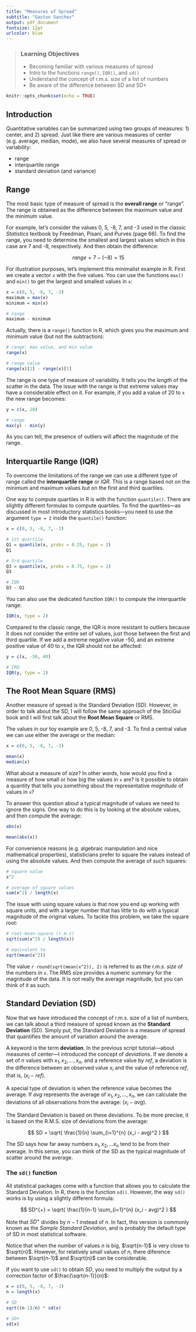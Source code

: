 ```yaml
---
title: "Measures of Spread"
subtitle: "Gaston Sanchez"
output: pdf_document
fontsize: 12pt
urlcolor: blue
---
```


> ### Learning Objectives
>
> - Becoming familiar with various measures of spread
> - Intro to the functions `range()`, `IQR()`, and `sd()`
> - Understand the concept of r.m.s. size of a list of numbers
> - Be aware of the difference between SD and SD+


```r
knitr::opts_chunk$set(echo = TRUE)
```

## Introduction

Quantitative variables can be summarized using two groups of measures:
1) center, and 2) spread. Just like there are various measures of center 
(e.g. average, median, mode), we also have several measures of spread or 
variability:

- range
- interquartile range
- standard deviation (and variance)


## Range

The most basic type of measure of spread is the __overall range__ or "range". The range is obtained as the difference between the maximum value and the minimum value.

For example, let's consider the values 0, 5, -8, 7, and -3 used in the classic _Statistics_ textbook by Freedman, Pisani, and Purves (page 66). To find the range, you need to determine the smallest and largest values which in this case are 7 and -8, respectively. And then obtain the difference: 

$$
range = 7 - (-8) = 15
$$

For illustration purposes, let's implement this minimalist example in R. First
we create a vector `x` with the five values. You can use the functions `max()`
and `min()` to get the largest and smallest values in `x`:

```r
x = c(0, 5, -8, 7, -3)
maximum = max(x)
minimum = min(x)

# range
maximum - minimum
```

Actually, there is a `range()` function in R, which gives you the maximum and
minimum value (but not the subtraction):

```r
# range: max value, and min value
range(x)

# range value
range(x)[2] - range(x)[1]
```

\bigskip

The range is one type of measure of variability. It tells you the _length_
of the scatter in the data. The issue with the range is that extreme values
may have a considerable effect on it. For example, if you add a value of 20 to 
`x` the new range becomes:

```r
y = c(x, 20)

# range
max(y) - min(y)
```

As you can tell, the presence of outliers will affect the magnitude of the range.


## Interquartile Range (IQR)

To overcome the limitations of the range we can use a different type of range 
called the __interquartile range__ or _IQR_. This is a range based not on the 
minimum and maximum values but on the first and third quartiles.

One way to compute quartiles in R is with the function `quantile()`. There are
slightly different formulas to compute quartiles. To find the quartiles---as 
discussed in most introductory statistics books---you need to use the argument 
`type = 2` inside the `quantile()` function:

```r
x = c(0, 5, -8, 7, -3)

# 1st quartile
Q1 = quantile(x, probs = 0.25, type = 2)
Q1

# 3rd quartile
Q3 = quantile(x, probs = 0.75, type = 2)
Q3

# IQR
Q3 - Q1
```

You can also use the dedicated function `IQR()` to compute the interquartile
range:

```r
IQR(x, type = 2)
```

Compared to the classic range, the IQR is more resistant to outliers because
it does not consider the entire set of values, just those between the first 
and third quartile. If we add a extreme negative value -50, and an extreme
positive value of 40 to `x`, the IQR should not be affected:

```r
y = c(x, -50, 40)

# IRQ
IQR(y, type = 2)
```


## The Root Mean Square (RMS)

Another measure of spread is the Standard Deviation (SD). However, in order to
talk about the SD, I will follow the same approach of the SticiGui book and I will first talk about the __Root Mean Square__ or RMS.

The values in our toy example are 0, 5, -8, 7, and -3. To find a central value
we can use either the average or the median:

```r
x = c(0, 5, -8, 7, -3)

mean(x)
median(x)
```

What about a measure of _size_? In other words, how would you find a measure
of how small or how big the values in `x` are? Is it possible to obtain a 
quantity that tells you something about the representative _magnitude_ of values 
in `x`?

To answer this question about a typical magnitude of values we need to ignore
the signs. One way to do this is by looking at the absolute values, and then 
compute the average:

```r
abs(x)

mean(abs(x))
```

For convenience reasons (e.g. algebraic manipulation and nice mathematical properties), statisticians prefer to square the values instead of using the 
absolute values. And then compute the average of such squares:

```r
# square value
x^2

# average of square values
sum(x^2) / length(x)
```

The issue with using square values is that now you end up working with 
square units, and with a larger number that has little to do with a typical
magnitude of the original values. To tackle this problem, we take the square
root:

```r
# root-mean-square (r.m.s)
sqrt(sum(x^2) / length(x))

# equivalent to
sqrt(mean(x^2))
```

The value `r round(sqrt(mean(x^2)), 2)` is referred to as the _r.m.s. size_ of 
the numbers in `x`. The RMS size provides a numeric summary for the magnitude
of the data. It is not really the average magnitude, but you can think of it
as such.


## Standard Deviation (SD)

Now that we have introduced the concept of r.m.s. size of a list of numbers,
we can talk about a third measure of spread known as the 
__Standard Deviation__ (SD). Simply put, the Standard Deviation is a measure 
of spread that quantifies the amount of variation around the average.

A keyword is the term __deviation__. In the previous script tutorial---about measures of center---I introduced the concept of _deviations_.
If we denote a set of $n$ values with $x_1, x_2, \dots, x_n$, and a reference
value by $ref$, a deviation is the difference between an observed 
value $x_i$ and the value of reference $ref$, that is, $(x_i - ref)$.

A special type of deviation is when the reference value becomes the average.
If $avg$ represents the average of $x_1, x_2, \dots, x_n$, we can calculate the
deviations of all observations from the average: $(x_i - avg)$.

The Standard Deviation is based on these deviations. To be more precise, it 
is based on the R.M.S. size of deviations from the average:

$$
SD = \sqrt{ \frac{1}{n} \sum_{i=1}^{n} (x_i - avg)^2 }
$$

The SD says how far away numbers $x_1, x_2, \dots x_n$ tend to be from their average.
In this sense, you can think of the SD as the typical magnitude of scatter 
around the average.


### The `sd()` function

All statistical packages come with a function that allows you to calculate 
the Standard Deviation. In R, there is the function `sd()`. However, the way
`sd()` works is by using a slightly different formula:

$$
SD^{+} = \sqrt{ \frac{1}{n-1} \sum_{i=1}^{n} (x_i - avg)^2 }
$$

Note that $SD^{+}$ divides by $n-1$ instead of $n$. In fact, this version is 
commonly known as the _Sample Standard Deviation_, and is probably the default 
type of SD in most statistical software.

Notice that when the number of values $n$ is big, $\sqrt{n-1}$ is very close 
to $\sqrt{n}$. However, for relatively small values of $n$, there diference 
between $\sqrt{n-1}$ and $\sqrt{n}$ can be considerable.

If you want to use `sd()` to obtain $SD$, you need to multiply the output by a 
correction factor of $\frac{\sqrt{n-1}}{n}$:

```r
x = c(0, 5, -8, 7, -3)
n = length(x)

# SD
sqrt((n-1)/n) * sd(x)

# SD+
sd(x)
```


